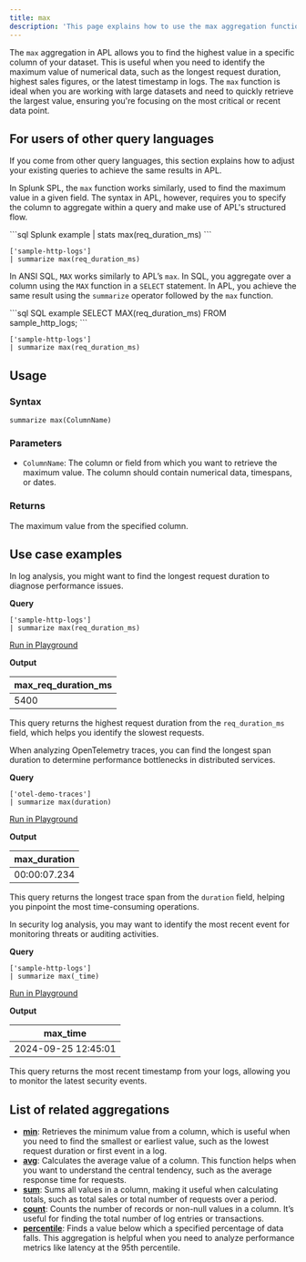 ```yaml
---
title: max
description: 'This page explains how to use the max aggregation function in APL.'
---
```


The `max` aggregation in APL allows you to find the highest value in a specific column of your dataset. This is useful when you need to identify the maximum value of numerical data, such as the longest request duration, highest sales figures, or the latest timestamp in logs. The `max` function is ideal when you are working with large datasets and need to quickly retrieve the largest value, ensuring you're focusing on the most critical or recent data point.

## For users of other query languages

If you come from other query languages, this section explains how to adjust your existing queries to achieve the same results in APL.

<AccordionGroup>
<Accordion title="Splunk SPL users">

In Splunk SPL, the `max` function works similarly, used to find the maximum value in a given field. The syntax in APL, however, requires you to specify the column to aggregate within a query and make use of APL's structured flow.

<CodeGroup>
```sql Splunk example
| stats max(req_duration_ms)
```

```kusto APL equivalent
['sample-http-logs'] 
| summarize max(req_duration_ms)
```
</CodeGroup>

</Accordion>
<Accordion title="ANSI SQL users">

In ANSI SQL, `MAX` works similarly to APL’s `max`. In SQL, you aggregate over a column using the `MAX` function in a `SELECT` statement. In APL, you achieve the same result using the `summarize` operator followed by the `max` function.

<CodeGroup>
```sql SQL example
SELECT MAX(req_duration_ms) FROM sample_http_logs;
```

```kusto APL equivalent
['sample-http-logs'] 
| summarize max(req_duration_ms)
```
</CodeGroup>

</Accordion>
</AccordionGroup>

## Usage

### Syntax

```kusto
summarize max(ColumnName)
```

### Parameters

- `ColumnName`: The column or field from which you want to retrieve the maximum value. The column should contain numerical data, timespans, or dates.

### Returns

The maximum value from the specified column.

## Use case examples

<Tabs>
<Tab title="Log analysis">

In log analysis, you might want to find the longest request duration to diagnose performance issues.

**Query**

```kusto
['sample-http-logs']
| summarize max(req_duration_ms)
```

[Run in Playground](https://play.axiom.co/axiom-play-qf1k/query?initForm=%7B%22apl%22%3A%22%5B'sample-http-logs'%5D%20%7C%20summarize%20max(req_duration_ms)%22%7D)

**Output**

| max_req_duration_ms |
|---------------------|
| 5400                |

This query returns the highest request duration from the `req_duration_ms` field, which helps you identify the slowest requests.

</Tab>
<Tab title="OpenTelemetry traces">

When analyzing OpenTelemetry traces, you can find the longest span duration to determine performance bottlenecks in distributed services.

**Query**

```kusto
['otel-demo-traces']
| summarize max(duration)
```

[Run in Playground](https://play.axiom.co/axiom-play-qf1k/query?initForm=%7B%22apl%22%3A%22%5B'otel-demo-traces'%5D%20%7C%20summarize%20max(duration)%22%7D)

**Output**

| max_duration        |
|---------------------|
| 00:00:07.234        |

This query returns the longest trace span from the `duration` field, helping you pinpoint the most time-consuming operations.

</Tab>
<Tab title="Security logs">

In security log analysis, you may want to identify the most recent event for monitoring threats or auditing activities.

**Query**

```kusto
['sample-http-logs']
| summarize max(_time)
```

[Run in Playground](https://play.axiom.co/axiom-play-qf1k/query?initForm=%7B%22apl%22%3A%22%5B'sample-http-logs'%5D%20%7C%20summarize%20max(_time)%22%7D)

**Output**

| max_time            |
|---------------------|
| 2024-09-25 12:45:01 |

This query returns the most recent timestamp from your logs, allowing you to monitor the latest security events.

</Tab>
</Tabs>

## List of related aggregations

- [**min**](/apl/aggregation-function/min): Retrieves the minimum value from a column, which is useful when you need to find the smallest or earliest value, such as the lowest request duration or first event in a log.
- [**avg**](/apl/aggregation-function/avg): Calculates the average value of a column. This function helps when you want to understand the central tendency, such as the average response time for requests.
- [**sum**](/apl/aggregation-function/sum): Sums all values in a column, making it useful when calculating totals, such as total sales or total number of requests over a period.
- [**count**](/apl/aggregation-function/count): Counts the number of records or non-null values in a column. It’s useful for finding the total number of log entries or transactions.
- [**percentile**](/apl/aggregation-function/percentile): Finds a value below which a specified percentage of data falls. This aggregation is helpful when you need to analyze performance metrics like latency at the 95th percentile.